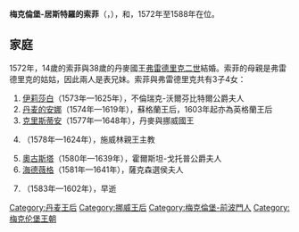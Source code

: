 {{Multiple issues|
{{Expand language|1=en|time=2020-10-14T17:57:58+00:00}}
{{Unreferenced|time=2020-10-14T17:57:58+00:00}}
}}
{{Infobox royalty|consort=yes
| name         = 梅克倫堡-居斯特羅的索菲
| image        = Sophiemecklenburgdenmark.jpg
| succession   = 丹麥和挪威王后
| reign        = 1572年7月20日 — 1588年4月4日
| birth_date   = 1557年9月4日
| birth_place  = [[維斯馬|維斯馬]]
| death_date   = {{death date and age|1631|10|14|1557|9|4|df=y}}
| death_place  = [[尼克賓法爾斯特|尼克賓法爾斯特]]
| burial_place = [[羅斯基勒主教座堂|羅斯基勒主教座堂]]
| house        = [[梅克倫堡王朝|梅克倫堡王朝]]
| father       = [[烏爾里希三世|烏爾里希三世]]
| mother       = [[丹麥的伊莉莎白_(1524-1586)|丹麥的伊莉莎白]]
| spouse       = [[弗雷德里克二世|弗雷德里克二世]]
| religion     = [[信義宗|信義宗]]
}}
'''梅克倫堡-居斯特羅的索菲'''（{{lang-de|Sophie zu Mecklenburg Güstrow}}，{{bd|1557年|9月4日|1631年|10月14日}}），{{le|丹麥王后|List of Danish consorts|丹麥}}和{{le|挪威王后|List of Norwegian consorts}}，1572年至1588年在位。

== 家庭 ==
1572年，14歲的索菲與38歲的丹麥國王[[弗雷德里克二世|弗雷德里克二世]]結婚。索菲的母親是弗雷德里克的姑姑，因此兩人是表兄妹。索菲與弗雷德里克共有3子4女：
# [[丹麥的伊莉莎白_(1573-1625)|伊莉莎白]]（1573年—1625年），不倫瑞克-沃爾芬比特爾公爵夫人
# [[丹麦的安娜_(1574年－1619年)|丹麦的安娜]]（1574年—1619年），蘇格蘭王后，1603年起亦為英格蘭王后
# [[克里斯蒂安四世|克里斯蒂安]]（1577年—1648年），丹麥與挪威國王
# {{le|丹麥的烏爾里克 (1578-1624)|Ulrik of Denmark (1578–1624)|烏爾里克}}（1578年—1624年），施威林親王主教
# [[丹麥的奧古斯塔|奧古斯塔]]（1580年—1639年），霍爾斯坦-戈托普公爵夫人
# [[丹麥的海德薇格|海德薇格]]（1581年—1641年），薩克森選侯夫人
# {{le|丹麥的漢斯 (1583-1602)|John, Prince of Schleswig-Holstein|漢斯}}（1583年—1602年），早逝

[[Category:丹麦王后|Category:丹麦王后]]
[[Category:挪威王后|Category:挪威王后]]
[[Category:梅克倫堡-前波門人|Category:梅克倫堡-前波門人]]
[[Category:梅克伦堡王朝|Category:梅克伦堡王朝]]